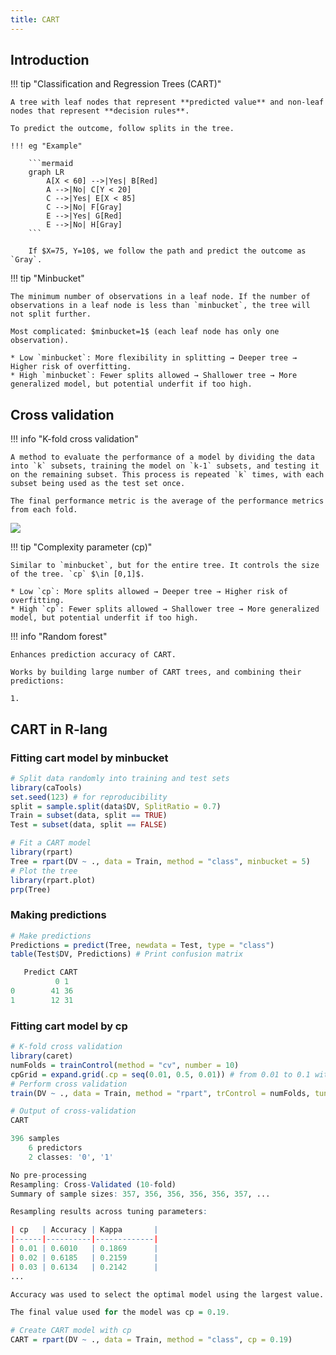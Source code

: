 ```yaml
---
title: CART
---
```


## Introduction

!!! tip "Classification and Regression Trees (CART)"

    A tree with leaf nodes that represent **predicted value** and non-leaf nodes that represent **decision rules**.

    To predict the outcome, follow splits in the tree.

    !!! eg "Example"

        ```mermaid
        graph LR
            A[X < 60] -->|Yes| B[Red]
            A -->|No| C[Y < 20]
            C -->|Yes| E[X < 85]
            C -->|No| F[Gray]
            E -->|Yes| G[Red]
            E -->|No| H[Gray]
        ```

        If $X=75, Y=10$, we follow the path and predict the outcome as `Gray`.
    
!!! tip "Minbucket"

    The minimum number of observations in a leaf node. If the number of observations in a leaf node is less than `minbucket`, the tree will not split further.

    Most complicated: $minbucket=1$ (each leaf node has only one observation).

    * Low `minbucket`: More flexibility in splitting → Deeper tree → Higher risk of overfitting.
    * High `minbucket`: Fewer splits allowed → Shallower tree → More generalized model, but potential underfit if too high.

## Cross validation

!!! info "K-fold cross validation"

    A method to evaluate the performance of a model by dividing the data into `k` subsets, training the model on `k-1` subsets, and testing it on the remaining subset. This process is repeated `k` times, with each subset being used as the test set once.

    The final performance metric is the average of the performance metrics from each fold.

![](../../../public/img/IIMT2641/cross_validation.png)

!!! tip "Complexity parameter (cp)"

    Similar to `minbucket`, but for the entire tree. It controls the size of the tree. `cp` $\in [0,1]$.

    * Low `cp`: More splits allowed → Deeper tree → Higher risk of overfitting.
    * High `cp`: Fewer splits allowed → Shallower tree → More generalized model, but potential underfit if too high.

!!! info "Random forest"

    Enhances prediction accuracy of CART. 

    Works by building large number of CART trees, and combining their predictions:

    1. 

## CART in R-lang

### Fitting cart model by minbucket

```r
# Split data randomly into training and test sets
library(caTools)
set.seed(123) # for reproducibility
split = sample.split(data$DV, SplitRatio = 0.7)
Train = subset(data, split == TRUE)
Test = subset(data, split == FALSE)

# Fit a CART model
library(rpart)
Tree = rpart(DV ~ ., data = Train, method = "class", minbucket = 5)
# Plot the tree
library(rpart.plot)
prp(Tree)
```

### Making predictions

```r
# Make predictions
Predictions = predict(Tree, newdata = Test, type = "class")
table(Test$DV, Predictions) # Print confusion matrix
```

```r
   Predict CART
          0 1
0        41 36
1        12 31
```

### Fitting cart model by cp

```r
# K-fold cross validation
library(caret)
numFolds = trainControl(method = "cv", number = 10)
cpGrid = expand.grid(.cp = seq(0.01, 0.5, 0.01)) # from 0.01 to 0.1 with steps of 0.01
# Perform cross validation
train(DV ~ ., data = Train, method = "rpart", trControl = numFolds, tuneGrid = cpGrid)
```

```r
# Output of cross-validation
CART 

396 samples  
    6 predictors  
    2 classes: '0', '1'  

No pre-processing  
Resampling: Cross-Validated (10-fold)  
Summary of sample sizes: 357, 356, 356, 356, 356, 357, ...  

Resampling results across tuning parameters:  

| cp   | Accuracy | Kappa       |
|------|----------|-------------|
| 0.01 | 0.6010   | 0.1869      |
| 0.02 | 0.6185   | 0.2159      |
| 0.03 | 0.6134   | 0.2142      |
...

Accuracy was used to select the optimal model using the largest value.  

The final value used for the model was cp = 0.19.
```

```r
# Create CART model with cp
CART = rpart(DV ~ ., data = Train, method = "class", cp = 0.19)
```